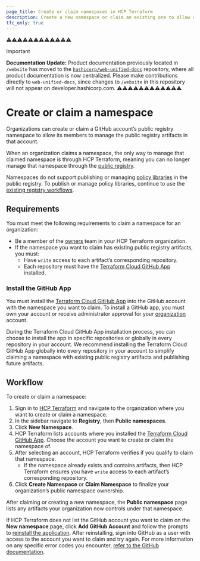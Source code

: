 ```yaml
---
page_title: Create or claim namespaces in HCP Terraform
description: Create a new namespace or claim an existing one to allow organization members to collectively manage that namespace's public registry artifacts.
tfc_only: true
---
```


⚠️⚠️⚠️⚠️⚠️⚠️⚠️⚠️⚠️⚠️⚠️⚠️
> [!IMPORTANT]  
> **Documentation Update:** Product documentation previously located in `/website` has moved to the [`hashicorp/web-unified-docs`](https://github.com/hashicorp/web-unified-docs) repository, where all product documentation is now centralized. Please make contributions directly to `web-unified-docs`, since changes to `/website` in this repository will not appear on developer.hashicorp.com.
⚠️⚠️⚠️⚠️⚠️⚠️⚠️⚠️⚠️⚠️⚠️⚠️

# Create or claim a namespace

Organizations can create or claim a GitHub account’s public registry namespace to allow its members to manage the public registry artifacts in that account.

When an organization claims a namespace, the only way to manage that claimed namespace is through HCP Terraform, meaning you can no longer manage that namespace through the [public registry](https://registry.terraform.io/).

<Note>

Namespaces do not support publishing or managing [policy libraries](/terraform/registry/policy-libraries/publishing) in the public registry. To publish or manage policy libraries, continue to use the [existing registry workflows](/terraform/registry/policy-libraries/publishing#publishing-to-the-registry).

</Note>


## Requirements

You must meet the following requirements to claim a namespace for an organization:

* Be a member of the [owners](/terraform/cloud-docs/users-teams-organizations/permissions#organization-owners) team in your HCP Terraform organization.
* If the namespace you want to claim has existing public registry artifacts, you must:
  * Have `write` access to each artifact’s corresponding repository.
  * Each repository must have the [Terraform Cloud GitHub App](/terraform/cloud-docs/vcs/github-app) installed.

### Install the GitHub App

You must install the [Terraform Cloud GitHub App](/terraform/cloud-docs/vcs/github-app) into the GitHub account with the namespace you want to claim. To install a GitHub app, you must own your account or receive administrator approval for your [organization](https://docs.github.com/en/organizations/collaborating-with-groups-in-organizations/about-organizations#organizations-and-enterprise-accounts) account.

During the Terraform Cloud GitHub App installation process, you can choose to install the app in specific repositories or globally in every repository in your account. We recommend installing the Terraform Cloud GitHub App globally into every repository in your account to simplify claiming a namespace with existing public registry artifacts and publishing future artifacts.

## Workflow

To create or claim a namespace:
1. Sign in to [HCP Terraform](https://app.terraform.io/) and navigate to the organization where you want to create or claim a namespace.
1. In the sidebar navigate to **Registry**, then **Public namespaces**.
1. Click **New Namespace**.
1. HCP Terraform lists accounts where you installed the [Terraform Cloud GitHub App](/terraform/cloud-docs/vcs/github-app). Choose the account you want to create or claim the namespace of.
1. After selecting an account, HCP Terraform verifies if you qualify to claim that namespace.
   - If the namespace already exists and contains artifacts, then HCP Terraform ensures you have `write` access to each artifact’s corresponding repository.
1. Click **Create Namespace** or **Claim Namespace** to finalize your organization’s public namespace ownership.

After claiming or creating a new namespace, the **Public namespace** page lists any artifacts your organization now controls under that namespace.

If HCP Terraform does not list the GitHub account you want to claim on the **New namespace** page, click **Add GitHub Account** and follow the prompts to [reinstall the application](https://docs.github.com/en/apps/using-github-apps/installing-a-github-app-from-a-third-party). After reinstalling, sign into GitHub as a user with access to the account you want to claim and try again. For more information on any specific error codes you encounter, [refer to the GitHub documentation](https://docs.github.com/en/organizations/managing-user-access-to-your-organizations-repositories/managing-repository-roles/repository-roles-for-an-organization#repository-roles-for-organizations).
